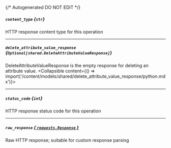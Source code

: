 {/* Autogenerated DO NOT EDIT  */}

##### `content_type` *{`str`}*
HTTP response content type for this operation

---
##### `delete_attribute_value_response` *{`Optional[shared.DeleteAttributeValueResponse]`}*
DeleteAttributeValueResponse is the empty response for deleting an attribute value.
<Collapsible content={() => import('/content/models/shared/delete_attribute_value_response/python.mdx')}>
</Collapsible>

---
##### `status_code` *{`int`}*
HTTP response status code for this operation

---
##### `raw_response` [*{ `requests.Response` }*](https://requests.readthedocs.io/en/latest/api/#requests.Response)
Raw HTTP response; suitable for custom response parsing


